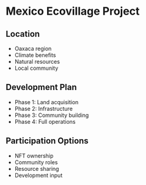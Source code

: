 # Mexico Ecovillage Project

## Location

- Oaxaca region
- Climate benefits
- Natural resources
- Local community

## Development Plan

- Phase 1: Land acquisition
- Phase 2: Infrastructure
- Phase 3: Community building
- Phase 4: Full operations

## Participation Options

- NFT ownership
- Community roles
- Resource sharing
- Development input
